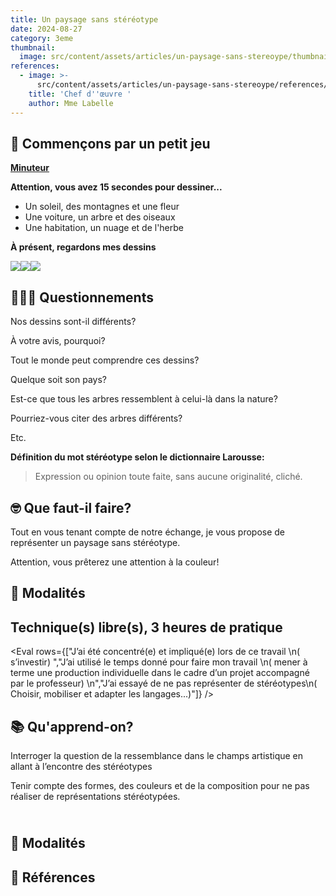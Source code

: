 ```yaml
---
title: Un paysage sans stéréotype
date: 2024-08-27
category: 3eme
thumbnail:
  image: src/content/assets/articles/un-paysage-sans-stereoype/thumbnail/image.png
references:
  - image: >-
      src/content/assets/articles/un-paysage-sans-stereoype/references/0/image.jpg
    title: 'Chef d''œuvre '
    author: Mme Labelle
---
```

## 🎲 Commençons par un petit jeu

[**Minuteur**](https://classroomscreen.com/app/screen/w/44173b09-fea1-4b36-94ea-aad8046ba886/g/81bd22ca-193d-4d4f-9c59-535e4763dcee/s/6ef033b4-3a3c-47ee-bf22-73ec5bc4b796)

**Attention, vous avez 15 secondes pour dessiner...**

* Un soleil, des montagnes et une fleur
* Une voiture, un arbre et des oiseaux
* Une habitation, un nuage et de l'herbe

**À présent, regardons mes dessins**

![](src/content/assets/articles/un-paysage-sans-stereoype/2.webp)![](src/content/assets/articles/un-paysage-sans-stereoype/3.webp)![](src/content/assets/articles/un-paysage-sans-stereoype/4.webp)

## 🙋🏽‍♀️ Questionnements

Nos dessins sont-il différents?&#x20;

À votre avis, pourquoi?

Tout le monde peut comprendre ces dessins?

Quelque soit son pays?

Est-ce que tous les arbres ressemblent à celui-là dans la nature?&#x20;

Pourriez-vous citer des arbres différents?

Etc.

**Définition du mot stéréotype selon le dictionnaire Larousse:**  

> Expression ou opinion toute faite, sans aucune originalité, cliché.

## 🤓 Que faut-il faire?

Tout en vous tenant compte de notre échange, je vous propose de représenter un paysage sans stéréotype.&#x20;

Attention, vous prêterez une attention à la couleur!

## 🔎 **Modalités**

## Technique(s) libre(s), 3 heures de pratique

<Eval rows={["J’ai été concentré(e) et impliqué(e) lors de ce travail \n( s’investir) ","J’ai utilisé le temps donné pour faire mon travail \n( mener à terme une production individuelle dans le cadre d’un projet accompagné par le professeur) \n","J’ai essayé de ne pas représenter de stéréotypes\n( Choisir, mobiliser et adapter les langages...)"]} />

## **📚 Qu'apprend-on?**

Interroger la question de la ressemblance dans le champs artistique en allant à l’encontre des stéréotypes

Tenir compte des formes, des couleurs et de la composition pour ne pas réaliser de représentations stéréotypées.

\
**🧐 Modalités**
----------------

## **👀 Références**
